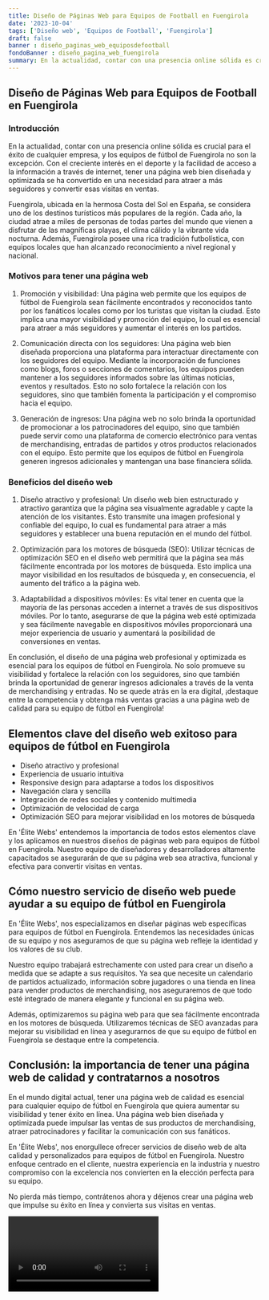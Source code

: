 ```yaml
---
title: Diseño de Páginas Web para Equipos de Football en Fuengirola
date: '2023-10-04'
tags: ['Diseño web', 'Equipos de Football', 'Fuengirola']
draft: false
banner : diseño_paginas_web_equiposdefootball
fondoBanner : diseño_pagina_web_fuengirola
summary: En la actualidad, contar con una presencia online sólida es crucial para el éxito de cualquier empresa, y los equipos de fútbol de Fuengirola no son la excepción. Con el creciente interés en el deporte y la facilidad de acceso a la información a través de internet, tener una página web bien diseñada y optimizada se ha convertido en una necesidad para atraer a más seguidores y convertir esas visitas en ventas.
---
```


## Diseño de Páginas Web para Equipos de Football en Fuengirola

### Introducción

En la actualidad, contar con una presencia online sólida es crucial para el éxito de cualquier empresa, y los equipos de fútbol de Fuengirola no son la excepción. Con el creciente interés en el deporte y la facilidad de acceso a la información a través de internet, tener una página web bien diseñada y optimizada se ha convertido en una necesidad para atraer a más seguidores y convertir esas visitas en ventas.

Fuengirola, ubicada en la hermosa Costa del Sol en España, se considera uno de los destinos turísticos más populares de la región. Cada año, la ciudad atrae a miles de personas de todas partes del mundo que vienen a disfrutar de las magníficas playas, el clima cálido y la vibrante vida nocturna. Además, Fuengirola posee una rica tradición futbolística, con equipos locales que han alcanzado reconocimiento a nivel regional y nacional.

### Motivos para tener una página web

1. Promoción y visibilidad: Una página web permite que los equipos de fútbol de Fuengirola sean fácilmente encontrados y reconocidos tanto por los fanáticos locales como por los turistas que visitan la ciudad. Esto implica una mayor visibilidad y promoción del equipo, lo cual es esencial para atraer a más seguidores y aumentar el interés en los partidos.

2. Comunicación directa con los seguidores: Una página web bien diseñada proporciona una plataforma para interactuar directamente con los seguidores del equipo. Mediante la incorporación de funciones como blogs, foros o secciones de comentarios, los equipos pueden mantener a los seguidores informados sobre las últimas noticias, eventos y resultados. Esto no solo fortalece la relación con los seguidores, sino que también fomenta la participación y el compromiso hacia el equipo.

3. Generación de ingresos: Una página web no solo brinda la oportunidad de promocionar a los patrocinadores del equipo, sino que también puede servir como una plataforma de comercio electrónico para ventas de merchandising, entradas de partidos y otros productos relacionados con el equipo. Esto permite que los equipos de fútbol en Fuengirola generen ingresos adicionales y mantengan una base financiera sólida.

### Beneficios del diseño web

1. Diseño atractivo y profesional: Un diseño web bien estructurado y atractivo garantiza que la página sea visualmente agradable y capte la atención de los visitantes. Esto transmite una imagen profesional y confiable del equipo, lo cual es fundamental para atraer a más seguidores y establecer una buena reputación en el mundo del fútbol.

2. Optimización para los motores de búsqueda (SEO): Utilizar técnicas de optimización SEO en el diseño web permitirá que la página sea más fácilmente encontrada por los motores de búsqueda. Esto implica una mayor visibilidad en los resultados de búsqueda y, en consecuencia, el aumento del tráfico a la página web.

3. Adaptabilidad a dispositivos móviles: Es vital tener en cuenta que la mayoría de las personas acceden a internet a través de sus dispositivos móviles. Por lo tanto, asegurarse de que la página web esté optimizada y sea fácilmente navegable en dispositivos móviles proporcionará una mejor experiencia de usuario y aumentará la posibilidad de conversiones en ventas.

En conclusión, el diseño de una página web profesional y optimizada es esencial para los equipos de fútbol en Fuengirola. No solo promueve su visibilidad y fortalece la relación con los seguidores, sino que también brinda la oportunidad de generar ingresos adicionales a través de la venta de merchandising y entradas. No se quede atrás en la era digital, ¡destaque entre la competencia y obtenga más ventas gracias a una página web de calidad para su equipo de fútbol en Fuengirola!

<GifSeo />

<Cta />

## Elementos clave del diseño web exitoso para equipos de fútbol en Fuengirola

- Diseño atractivo y profesional
- Experiencia de usuario intuitiva
- Responsive design para adaptarse a todos los dispositivos
- Navegación clara y sencilla
- Integración de redes sociales y contenido multimedia
- Optimización de velocidad de carga
- Optimización SEO para mejorar visibilidad en los motores de búsqueda

En 'Élite Webs' entendemos la importancia de todos estos elementos clave y los aplicamos en nuestros diseños de páginas web para equipos de fútbol en Fuengirola. Nuestro equipo de diseñadores y desarrolladores altamente capacitados se asegurarán de que su página web sea atractiva, funcional y efectiva para convertir visitas en ventas.

## Cómo nuestro servicio de diseño web puede ayudar a su equipo de fútbol en Fuengirola

En 'Élite Webs', nos especializamos en diseñar páginas web específicas para equipos de fútbol en Fuengirola. Entendemos las necesidades únicas de su equipo y nos aseguramos de que su página web refleje la identidad y los valores de su club.

Nuestro equipo trabajará estrechamente con usted para crear un diseño a medida que se adapte a sus requisitos. Ya sea que necesite un calendario de partidos actualizado, información sobre jugadores o una tienda en línea para vender productos de merchandising, nos aseguraremos de que todo esté integrado de manera elegante y funcional en su página web.

Además, optimizaremos su página web para que sea fácilmente encontrada en los motores de búsqueda. Utilizaremos técnicas de SEO avanzadas para mejorar su visibilidad en línea y asegurarnos de que su equipo de fútbol en Fuengirola se destaque entre la competencia.

## Conclusión: la importancia de tener una página web de calidad y contratarnos a nosotros

En el mundo digital actual, tener una página web de calidad es esencial para cualquier equipo de fútbol en Fuengirola que quiera aumentar su visibilidad y tener éxito en línea. Una página web bien diseñada y optimizada puede impulsar las ventas de sus productos de merchandising, atraer patrocinadores y facilitar la comunicación con sus fanáticos.

En 'Élite Webs', nos enorgullece ofrecer servicios de diseño web de alta calidad y personalizados para equipos de fútbol en Fuengirola. Nuestro enfoque centrado en el cliente, nuestra experiencia en la industria y nuestro compromiso con la excelencia nos convierten en la elección perfecta para su equipo.

No pierda más tiempo, contrátenos ahora y déjenos crear una página web que impulse su éxito en línea y convierta sus visitas en ventas.

<Video />

<CtaBot job='Equipos de Football' city='Fuengirola'/>

<Gmaps query='Fuengirola+españa+maps' />